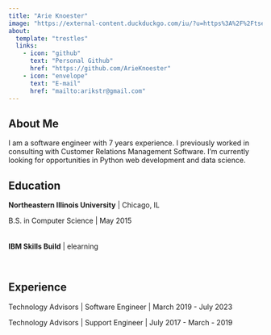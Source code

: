```yaml
---
title: "Arie Knoester"
image: "https://external-content.duckduckgo.com/iu/?u=https%3A%2F%2Ftse1.mm.bing.net%2Fth%3Fid%3DOIP.1w9b4VQjxrI3ZPHI-3BEnAHaGU%26pid%3DApi&f=1&ipt=7db95433e99bc834bbeee7b3caf46278dded84ef2af0b6176e4d7a40949404c4&ipo=images"
about:
  template: "trestles"
  links:
    - icon: "github"
      text: "Personal Github"
      href: "https://github.com/ArieKnoester"
    - icon: "envelope"
      text: "E-mail"
      href: "mailto:arikstr@gmail.com"
---
```


## About Me

I am a software engineer with 7 years experience. I previously worked in consulting with
Customer Relations Management Software. I'm currently looking for opportunities in Python
web development and data science.

## Education

**Northeastern Illinois University** | Chicago, IL

B.S. in Computer Science | May 2015
<br /><br /><br />
**IBM Skills Build** | elearning

<div data-iframe-width="150"
  data-iframe-height="270"
  data-share-badge-id="3d066881-4c22-464f-b037-6ce3462a486e"
  data-share-badge-host="https://www.credly.com">
</div>
<div data-iframe-width="150"
  data-iframe-height="270"
  data-share-badge-id="be5f30d1-84e1-4256-8082-18cd3db97146"
  data-share-badge-host="https://www.credly.com">
</div>
 <div data-iframe-width="150"
   data-iframe-height="270"
   data-share-badge-id="791c78d1-93c5-4fd7-9118-353e494152d5"
   data-share-badge-host="https://www.credly.com">
 </div>
<br />
 <div data-iframe-width="150"
   data-iframe-height="270"
   data-share-badge-id="ece6587c-de27-4ee7-9ca6-50f50623dbdc"
   data-share-badge-host="https://www.credly.com">
 </div>
<div data-iframe-width="150"
  data-iframe-height="270"
  data-share-badge-id="76aeac12-8c41-41a8-b718-40c7f4ae5b8b"
  data-share-badge-host="https://www.credly.com">
</div>
<script type="text/javascript"
  async src="//cdn.credly.com/assets/utilities/embed.js">
</script>

## Experience

Technology Advisors | Software Engineer | March 2019 - July 2023

Technology Advisors | Support Engineer  | July 2017 - March - 2019
